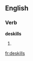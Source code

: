 
==English==

===Verb===
'''deskills'''

# {{third-person singular of|[[deskill]]}}

[[fr:deskills]]